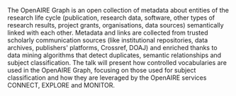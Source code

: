 The OpenAIRE Graph is an open collection of metadata about entities of the research life cycle (publication, research data, software, other types of research results, project grants, organisations, data sources) semantically linked with each other. Metadata and links are collected from trusted scholarly communication sources (like institutional repositories, data archives, publishers' platforms, Crossref, DOAJ) and enriched thanks to data mining algorithms that detect duplicates, semantic relationships and subject classification. The talk will present how controlled vocabularies are used in the OpenAIRE Graph, focusing on those used for subject classification and how they are leveraged by the OpenAIRE services CONNECT, EXPLORE and MONITOR.

<Speakers>
  <Speaker speaker="bardi-alessia" />
</Speakers>
